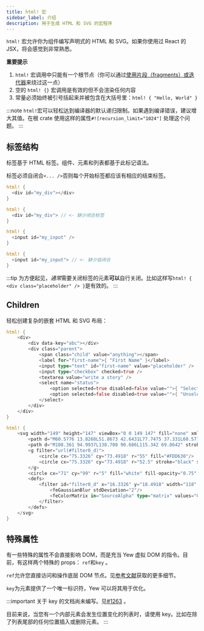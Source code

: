 ```yaml
---
title: html! 宏
sidebar_label: 介绍
description: 用于生成 HTML 和 SVG 的宏程序
---
```


`html!` 宏允许你为组件编写声明式的 HTML 和 SVG。如果你使用过 React 的 JSX，将会感觉到非常熟悉。

**重要提示**

1. `html!` 宏调用中只能有一个根节点（你可以通过[使用片段（fragments）或迭代器](../html/lists.mdx)来绕过这一点）
2. 空的 `html! {}` 宏调用是有效的但不会渲染任何内容
3. 常量必须始终被引号括起来并被包含在大括号里：`html! { "Hello, World" }`

:::note
`html!`宏可以轻松达到编译器的默认递归限制。如果遇到编译错误，建议增大其值。在根 crate 使用这样的属性`#![recursion_limit="1024"]` 处理这个问题。
:::

## 标签结构

标签基于 HTML 标签。组件、元素和列表都基于此标记语法。

标签必须自闭合`<... />`否则每个开始标签都应该有相应的结束标签。

<!--DOCUSAURUS_CODE_TABS-->

<!--Open - Close-->

```rust
html! {
  <div id="my_div"></div>
}
```

<!--Invalid-->

```rust
html! {
  <div id="my_div"> // <- 缺少闭合标签
}
```

<!--Self-closing-->

```rust
html! {
  <input id="my_input" />
}
```

<!--Invalid-->

```rust
html! {
  <input id="my_input"> // <- 缺少自闭合
}
```

<!--END_DOCUSAURUS_CODE_TABS-->

:::tip
为方便起见，*通常*需要关闭标签的元素**可以**自行关闭。比如这样写`html! { <div class="placeholder" /> }`是有效的。
:::

## Children

轻松创建复杂的嵌套 HTML 和 SVG 布局：

<!--DOCUSAURUS_CODE_TABS-->

<!--HTML-->

```rust
html! {
    <div>
        <div data-key="abc"></div>
        <div class="parent">
            <span class="child" value="anything"></span>
            <label for="first-name">{ "First Name" }</label>
            <input type="text" id="first-name" value="placeholder" />
            <input type="checkbox" checked=true />
            <textarea value="write a story" />
            <select name="status">
                <option selected=true disabled=false value="">{ "Selected" }</option>
                <option selected=false disabled=true value="">{ "Unselected" }</option>
            </select>
        </div>
    </div>
}
```

<!--SVG-->

```rust
html! {
    <svg width="149" height="147" viewBox="0 0 149 147" fill="none" xmlns="http://www.w3.org/2000/svg">
        <path d="M60.5776 13.8268L51.8673 42.6431L77.7475 37.331L60.5776 13.8268Z" fill="#DEB819"/>
        <path d="M108.361 94.9937L138.708 90.686L115.342 69.8642" stroke="black" stroke-width="4" stroke-linecap="round" stroke-linejoin="round"/>
        <g filter="url(#filter0_d)">
            <circle cx="75.3326" cy="73.4918" r="55" fill="#FDD630"/>
            <circle cx="75.3326" cy="73.4918" r="52.5" stroke="black" stroke-width="5"/>
        </g>
        <circle cx="71" cy="99" r="5" fill="white" fill-opacity="0.75" stroke="black" stroke-width="3"/>
        <defs>
            <filter id="filter0_d" x="16.3326" y="18.4918" width="118" height="118" filterUnits="userSpaceOnUse" color-interpolation-filters="sRGB">
                <feGaussianBlur stdDeviation="2"/>
                <feColorMatrix in="SourceAlpha" type="matrix" values="0 0 0 0 0 0 0 0 0 0 0 0 0 0 0 0 0 0 127 0"/>
            </filter>
        </defs>
    </svg>
}
```

<!--END_DOCUSAURUS_CODE_TABS-->

## 特殊属性

有一些特殊的属性不会直接影响 DOM，而是充当 Yew 虚拟 DOM 的指令。目前，有这样两个特殊的 props： `ref`和`key` 。

`ref`允许您直接访问和操作底层 DOM 节点。见[参考文献](../components/refs.mdx)获取的更多细节。

`key`为元素提供了一个唯一标识符，Yew 可以将其用于优化。

:::important
关于 key 的文档尚未编写。见[#1263](https://github.com/yewstack/yew/issues/1263) 。

目前来说，当您有一个内部元素会发生位置变化的列表时，请使用 key。比如在除了列表尾部的任何位置插入或删除元素。
:::
